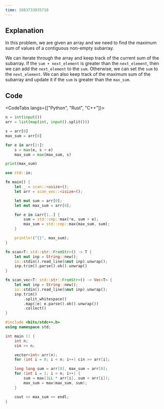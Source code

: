 ```yaml
---
time: 1683733035710
---
```


## Explanation

In this problem, we are given an array and we need to find the maximum sum of values of a contiguous non-empty subarray.

We can iterate through the array and keep track of the current sum of the subarray. If the `sum + next_element` is greater than the `next_element`, then we can add the `next_element` to the `sum`. Otherwise, we can set the `sum` to the `next_element`. We can also keep track of the maximum sum of the subarray and update it if the `sum` is greater than the `max_sum`.

## Code

<CodeTabs langs={["Python", "Rust", "C++"]}>

```python
n = int(input())
arr = list(map(int, input().split()))

s = arr[0]
max_sum = arr[0]

for e in arr[1:]:
    s = max(e, s + e)
    max_sum = max(max_sum, s)

print(max_sum)
```

```rust
use std::io;

fn main() {
    let _ = scan::<usize>();
    let arr = scan_vec::<isize>();

    let mut sum = arr[0];
    let mut max_sum = arr[0];

    for e in &arr[1..] {
        sum = std::cmp::max(*e, sum + e);
        max_sum = std::cmp::max(max_sum, sum);
    }

    println!("{}", max_sum);
}

fn scan<T: std::str::FromStr>() -> T {
    let mut inp = String::new();
    io::stdin().read_line(&mut inp).unwrap();
    inp.trim().parse().ok().unwrap()
}

fn scan_vec<T: std::str::FromStr>() -> Vec<T> {
    let mut inp = String::new();
    io::stdin().read_line(&mut inp).unwrap();
    inp.trim()
        .split_whitespace()
        .map(|e| e.parse().ok().unwrap())
        .collect()
}
```

```cpp
#include <bits/stdc++.h>
using namespace std;

int main () {
    int n;
    cin >> n;

    vector<int> arr(n);
    for (int i = 0; i < n; i++) cin >> arr[i];

    long long sum = arr[0], max_sum = arr[0];
    for (int i = 1; i < n; i++) {
        sum = max(1LL * arr[i], sum + arr[i]);
        max_sum = max(max_sum, sum);
    }

    cout << max_sum << endl;
}
```

</CodeTabs>
